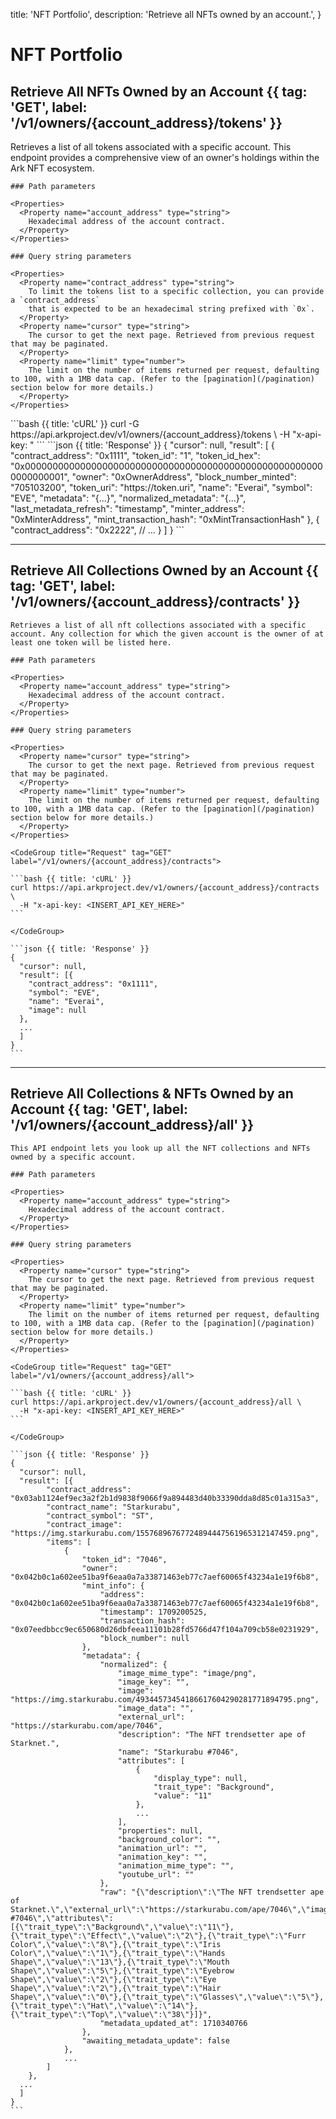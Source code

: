   title: 'NFT Portfolio',
  description: 'Retrieve all NFTs owned by an account.',
}

# NFT Portfolio

## Retrieve All NFTs Owned by an Account {{ tag: 'GET', label: '/v1/owners/{account_address}/tokens' }}

<Row>
  <Col>
    Retrieves a list of all tokens associated with a specific account. This endpoint provides a comprehensive view of an owner's holdings within the Ark NFT ecosystem.

    ### Path parameters

    <Properties>
      <Property name="account_address" type="string">
        Hexadecimal address of the account contract.
      </Property>
    </Properties>

    ### Query string parameters

    <Properties>
      <Property name="contract_address" type="string">
        To limit the tokens list to a specific collection, you can provide a `contract_address`
        that is expected to be an hexadecimal string prefixed with `0x`.
      </Property>
      <Property name="cursor" type="string">
        The cursor to get the next page. Retrieved from previous request that may be paginated.
      </Property>
      <Property name="limit" type="number">
        The limit on the number of items returned per request, defaulting to 100, with a 1MB data cap. (Refer to the [pagination](/pagination) section below for more details.)
      </Property>
    </Properties>

  </Col>
  <Col sticky>
  <CodeGroup title="Request" tag="GET" label="/v1/owners/{account_address}/tokens">
    ```bash {{ title: 'cURL' }}
    curl -G https://api.arkproject.dev/v1/owners/{account_address}/tokens \
    -H "x-api-key: <INSERT_API_KEY_HERE>"
    ```
  </CodeGroup>
  ```json {{ title: 'Response' }}
    {
      "cursor": null,
      "result": [
        {
          "contract_address": "0x1111",
          "token_id": "1",
          "token_id_hex": "0x0000000000000000000000000000000000000000000000000000000000000001",
          "owner": "0xOwnerAddress",
          "block_number_minted": "705103200",
          "token_uri": "https://token.uri",
          "name": "Everai",
          "symbol": "EVE",
          "metadata": "{...}",
          "normalized_metadata": "{...}",
          "last_metadata_refresh": "timestamp",
          "minter_address": "0xMinterAddress",
          "mint_transaction_hash": "0xMintTransactionHash"
        },
        {
          "contract_address": "0x2222",
          // ...
        }
      ]
    }
  ```
  </Col>
</Row>

---

## Retrieve All Collections Owned by an Account {{ tag: 'GET', label: '/v1/owners/{account_address}/contracts' }}

<Row>
  <Col>

    Retrieves a list of all nft collections associated with a specific account. Any collection for which the given account is the owner of at least one token will be listed here.

    ### Path parameters

    <Properties>
      <Property name="account_address" type="string">
        Hexadecimal address of the account contract.
      </Property>
    </Properties>

    ### Query string parameters

    <Properties>
      <Property name="cursor" type="string">
        The cursor to get the next page. Retrieved from previous request that may be paginated.
      </Property>
      <Property name="limit" type="number">
        The limit on the number of items returned per request, defaulting to 100, with a 1MB data cap. (Refer to the [pagination](/pagination) section below for more details.)
      </Property>
    </Properties>

  </Col>
  <Col sticky>

    <CodeGroup title="Request" tag="GET" label="/v1/owners/{account_address}/contracts">

    ```bash {{ title: 'cURL' }}
    curl https://api.arkproject.dev/v1/owners/{account_address}/contracts \
      -H "x-api-key: <INSERT_API_KEY_HERE>"
    ```

    </CodeGroup>

    ```json {{ title: 'Response' }}
    {
      "cursor": null,
      "result": [{
        "contract_address": "0x1111",
        "symbol": "EVE",
        "name": "Everai",
        "image": null
      },
      ...
      ]
    }
    ```

  </Col>
</Row>

---

## Retrieve All Collections & NFTs Owned by an Account {{ tag: 'GET', label: '/v1/owners/{account_address}/all' }}

<Row>
  <Col>

    This API endpoint lets you look up all the NFT collections and NFTs owned by a specific account.

    ### Path parameters

    <Properties>
      <Property name="account_address" type="string">
        Hexadecimal address of the account contract.
      </Property>
    </Properties>

    ### Query string parameters

    <Properties>
      <Property name="cursor" type="string">
        The cursor to get the next page. Retrieved from previous request that may be paginated.
      </Property>
      <Property name="limit" type="number">
        The limit on the number of items returned per request, defaulting to 100, with a 1MB data cap. (Refer to the [pagination](/pagination) section below for more details.)
      </Property>
    </Properties>

  </Col>
  <Col sticky>

    <CodeGroup title="Request" tag="GET" label="/v1/owners/{account_address}/all">

    ```bash {{ title: 'cURL' }}
    curl https://api.arkproject.dev/v1/owners/{account_address}/all \
      -H "x-api-key: <INSERT_API_KEY_HERE>"
    ```

    </CodeGroup>

    ```json {{ title: 'Response' }}
    {
      "cursor": null,
      "result": [{
            "contract_address": "0x03ab1124ef9ec3a2f2b1d9838f9066f9a894483d40b33390dda8d85c01a315a3",
            "contract_name": "Starkurabu",
            "contract_symbol": "ST",
            "contract_image": "https://img.starkurabu.com/15576896767724894447561965312147459.png",
            "items": [
                {
                    "token_id": "7046",
                    "owner": "0x042b0c1a602ee51ba9f6eaa0a7a33871463eb77c7aef60065f43234a1e19f6b8",
                    "mint_info": {
                        "address": "0x042b0c1a602ee51ba9f6eaa0a7a33871463eb77c7aef60065f43234a1e19f6b8",
                        "timestamp": 1709200525,
                        "transaction_hash": "0x07eedbbcc9ec650680d26dbfeea11101b28fd5766d47f104a709cb58e0231929",
                        "block_number": null
                    },
                    "metadata": {
                        "normalized": {
                            "image_mime_type": "image/png",
                            "image_key": "",
                            "image": "https://img.starkurabu.com/49344573454186617604290281771894795.png",
                            "image_data": "",
                            "external_url": "https://starkurabu.com/ape/7046",
                            "description": "The NFT trendsetter ape of Starknet.",
                            "name": "Starkurabu #7046",
                            "attributes": [
                                {
                                    "display_type": null,
                                    "trait_type": "Background",
                                    "value": "11"
                                },
                                ...
                            ],
                            "properties": null,
                            "background_color": "",
                            "animation_url": "",
                            "animation_key": "",
                            "animation_mime_type": "",
                            "youtube_url": ""
                        },
                        "raw": "{\"description\":\"The NFT trendsetter ape of Starknet.\",\"external_url\":\"https://starkurabu.com/ape/7046\",\"image\":\"https://img.starkurabu.com/49344573454186617604290281771894795.png\",\"name\":\"Starkurabu #7046\",\"attributes\":[{\"trait_type\":\"Background\",\"value\":\"11\"},{\"trait_type\":\"Effect\",\"value\":\"2\"},{\"trait_type\":\"Furr Color\",\"value\":\"8\"},{\"trait_type\":\"Iris Color\",\"value\":\"1\"},{\"trait_type\":\"Hands Shape\",\"value\":\"13\"},{\"trait_type\":\"Mouth Shape\",\"value\":\"5\"},{\"trait_type\":\"Eyebrow Shape\",\"value\":\"2\"},{\"trait_type\":\"Eye Shape\",\"value\":\"2\"},{\"trait_type\":\"Hair Shape\",\"value\":\"0\"},{\"trait_type\":\"Glasses\",\"value\":\"5\"},{\"trait_type\":\"Hat\",\"value\":\"14\"},{\"trait_type\":\"Top\",\"value\":\"38\"}]}",
                        "metadata_updated_at": 1710340766
                    },
                    "awaiting_metadata_update": false
                },
                ...
            ]
        },
      ...
      ]
    }
    ```

  </Col>
</Row>
